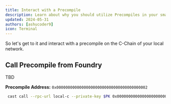 ```yaml
---
title: Interact with a Precompile
description: Learn about why you should utilize Precompiles in your smart contracts.
updated: 2024-05-31
authors: [ashucoder9]
icon: Terminal
---
```


So let's get to it and interact with a precompile on the C-Chain of your local network.

## Call Precompile from Foundry

TBD

**Precompile Address:** `0x0000000000000000000000000000000000000002`

```bash 
 cast call --rpc-url local-c --private-key $PK 0x0000000000000000000000000000000000000002 "run(string)(bytes32)" "test"
```